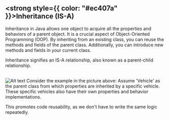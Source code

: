 
## <strong style={{ color: "#ec407a" }}>Inheritance (IS-A)</strong>


Inheritance in Java allows one object to acquire all the properties and behaviors of a parent object. It is a crucial aspect of Object-Oriented Programming (OOP).
By inheriting from an existing class, you can reuse the methods and fields of the parent class. Additionally, you can introduce new methods and fields in your current class.

Inheritance signifies an IS-A relationship, also known as a parent-child relationship.

<br/>
<img
  src="https://res.cloudinary.com/dtyfyemux/image/upload/v1717234341/Pinchly-Assets/Example2_znlm5o.png"
  alt="Alt text"
  width={600}
  height={300}
/>
Consider the example in the picture above: Assume 'Vehicle' as the parent class from which properties are inherited by a specific vehicle. These specific vehicles also have their own properties and behavior implementations.

This promotes code reusability, as we don't have to write the same logic repeatedly.